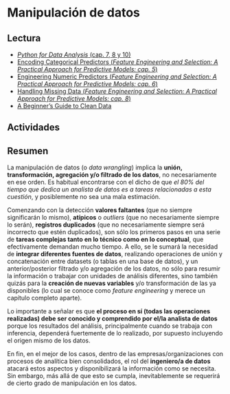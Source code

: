 # Manipulación de datos

## Lectura

- [_Python for Data Analysis_ (cap. 7, 8 y 10)](https://wesmckinney.com/book)
- [Encoding Categorical Predictors (_Feature Engineering and Selection: A Practical Approach for Predictive Models: cap. 5_)](http://www.feat.engineering/encoding-categorical-predictors.html)
- [Engineering Numeric Predictors (_Feature Engineering and Selection: A Practical Approach for Predictive Models: cap. 6_)](http://www.feat.engineering/engineering-numeric-predictors.html)
- [Handling Missing Data (_Feature Engineering and Selection: A Practical Approach for Predictive Models: cap. 8_)](http://www.feat.engineering/handling-missing-data.html)
- [A Beginner's Guide to Clean Data](https://b-greve.gitbook.io/beginners-guide-to-clean-data/)

## Actividades


## Resumen

La manipulación de datos (o _data wrangling_) implica la **unión, transformación, agregación y/o filtrado de los datos**, no necesariamente en ese orden. Es habitual encontrarse con el dicho de que _el 80% del tiempo que dedica un analista de datos es a tareas relacionadas a esta cuestión_, y posiblemente no sea una mala estimación. 

Comenzando con la detección **valores faltantes** (que no siempre significarán lo mismo), **atípicos** o _outliers_ (que no necesariamente siempre lo serán), **registros duplicados** (que no necesariamente siempre será incorrecto que estén duplicados), son sólo los primeros pasos en una serie de **tareas complejas tanto en lo técnico como en lo conceptual**, que efectivamente demandan mucho tiempo. A ello, se le sumará la necesidad de **integrar diferentes fuentes de datos**, realizando operaciones de unión y concatenación entre datasets (o tablas en una base de datos), y un anterior/posterior filtrado y/o agregación de los datos, no sólo para resumir la información o trabajar con unidades de análisis diferentes, sino también quizás para la **creación de nuevas variables** y/o transformación de las ya disponibles (lo cual se conoce como _feature engineering_ y merece un capítulo completo aparte).

Lo importante a señalar es que **el proceso en sí (todas las operaciones realizadas) debe ser conocido y comprendido por el/la analista de datos** porque los resultados del análisis, principalmente cuando se trabaja con inferencia, dependerá fuertemente de lo realizado, por supuesto incluyendo el origen mismo de los datos.

En fin, en el mejor de los casos, dentro de las empresas/organizaciones con procesos de analítica bien consolidados, el rol del **ingeniero/a de datos** atacará estos aspectos y disponibilizará la información como se necesita. Sin embargo, más allá de que esto se cumpla, inevitablemente se requerirá de cierto grado de manipulación en los datos.